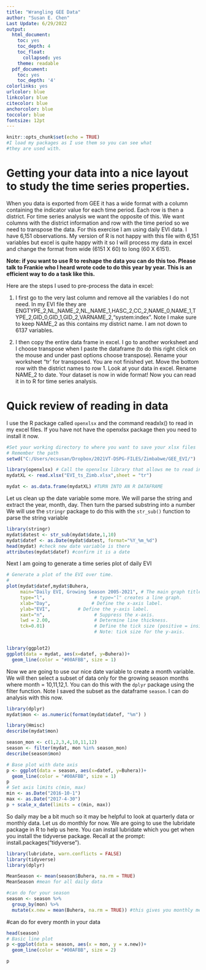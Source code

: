 ```yaml
---
title: "Wrangling GEE Data"
author: "Susan E. Chen"
Last Update: 6/29/2022
output:
  html_document:
    toc: yes
    toc_depth: 4
    toc_float:
      collapsed: yes
    theme: readable
  pdf_document:
    toc: yes
    toc_depth: '4'
colorlinks: yes
urlcolor: blue
linkcolor: blue
citecolor: blue
anchorcolor: blue
toccolor: blue
fontsize: 12pt
---
```


```r
knitr::opts_chunk$set(echo = TRUE)
#I load my packages as I use them so you can see what 
#they are used with.
```

# Getting your data into a nice layout to study the time series properties. 
When you data is exported from GEE it has a wide format with a column containing the indicator value for each time period. Each row is then a district. 
For time series analysis we want the opposite of this. We want columns with the district information and row with the time period so we need to transpose the data. For this exercise I am using daily EVI data. I have 6,151 observations. My version of R is not happy with this file with 6,151 variables but excel is quite happy with it so I will process my data in excel and change the format from wide (6151 X 60) to long (60 X 6151). 

**Note: if you want to use R to reshape the data you can do this too. Please talk to Frankie who I heard wrote code to do this year by year. This is an efficient way to do a task like this.**

Here are the steps I used to pre-process the data in excel:

1. I first go to the very last column and remove all the variables I do not need. In my EVI file they are ENGTYPE_2,NL_NAME_2,NL_NAME_1,HASC_2,CC_2,NAME_0,NAME_1,TYPE_2,GID_0,GID_1,GID_2,VARNAME_2,"system:index". Note I make sure to keep NAME_2 as this contains my district name. I am not down to 6137 variables.

2. I then copy the entire data frame in excel. I go to another worksheet and I choose transpose when I paste the dataframe (to do this right click on the mouse and under past options choose transpose). Rename your worksheet "tr' for transposed. You are not finished yet. Move the bottom row with the district names to row 1. Look at your data in excel. Rename NAME_2 to date. Your dataset is now in wide format! Now you can read it in to R for time series analysis.

# Quick review of reading in data 

I use the R package called `openxlsx` and the command readxlx() to read in my excel files. If you have not have the openxlsx package then you need to install it now.
```r
#Set your working directory to where you want to save your xlsx files
# Remember the path
setwd("C:/Users/ecsusan/Dropbox/2021VT-DSPG-FILES/Zimbabwe/GEE_EVI/")  # note I changed to forward slashes in my path. 

library(openxlsx) # Call the openxlsx library that allows me to read in excel spreadsheets to R
mydatXL <- read.xlsx("EVI_ts_Zimb.xlsx",sheet = "tr")

mydat <- as.data.frame(mydatXL) #TURN INTO AN R DATAFRAME

```
Let us clean up the date variable some more. We will parse the string and extract the year, month, day. Then turn the parsed substring into a number
We will use the `stringr` package to do this with the `str_sub()` function to parse the string variable

```r
library(stringr)
mydat$datest <- str_sub(mydat$date,1,10)
mydat$datef <- as.Date(mydat$datest, format="%Y_%m_%d")
head(mydat) #check new date variable is there
attributes(mydat$datef) #confirm it is a date

```
Next I am going to generate a time series plot of daily EVI

```r
# Generate a plot of the EVI over time.
#
plot(mydat$datef,mydat$Buhera,
     main="Daily EVI, Growing Season 2005-2021", # The main graph title.
     type="l",                  # type="l" creates a line graph.
     xlab="Day",               # Define the x-axis label.
     ylab="EVI",          # Define the y-axis label.
     xaxt="n",                  # Suppress the x-axis.
     lwd = 2.00,                # Determine line thickness.
     tck=0.01)                  # Define the tick size (positive = inside).
                                # Note: tick size for the y-axis.


library(ggplot2)
ggplot(data = mydat, aes(x=datef, y=Buhera))+
  geom_line(color = "#00AFBB", size = 1)
```

Now we are going to use our nice date variable to create a month variable. We will then select a subset of data only for the growing season months where month = 10,11,12,1. You can do this with the `dplyr` package using the filter function. Note I saved the subset as the dataframe `season`. I can do analysis with this now.

```r
library(dplyr)
mydat$mon <- as.numeric(format(mydat$datef, "%m") )

library(Hmisc)
describe(mydat$mon)

season_mon <- c(1,2,3,4,10,11,12)
season <- filter(mydat, mon %in% season_mon)
describe(season$mon)

# Base plot with date axis
p <- ggplot(data = season, aes(x=datef, y=Buhera))+
  geom_line(color = "#00AFBB", size = 1)
p
# Set axis limits c(min, max)
min <- as.Date("2016-10-1")
max <- as.Date("2017-4-30")
p + scale_x_date(limits = c(min, max))
```


So daily may be a bit much so it may be helpful to look at quarterly data or monthly data. Let us do monthly for now. We are going to use the lubridate package in R to help us here. You can install lubridate which you get when you install the tidyverse package. Recall at the prompt: install.packages("tidyverse").

```r
library(lubridate, warn.conflicts = FALSE)
library(tidyverse)
library(dplyr)

MeanSeason <- mean(season$Buhera, na.rm = TRUE)
MeanSeason #mean for all daily data

#can do for your season
season <- season %>% 
  group_by(mon) %>% 
  mutate(x.new = mean(Buhera, na.rm = TRUE)) #this gives you monthly mean for months in season

```

#can do for every month in your data
```r
head(season)
# Basic line plot
p <-ggplot(data = season, aes(x = mon, y = x.new))+
  geom_line(color = "#00AFBB", size = 2)

p

```

